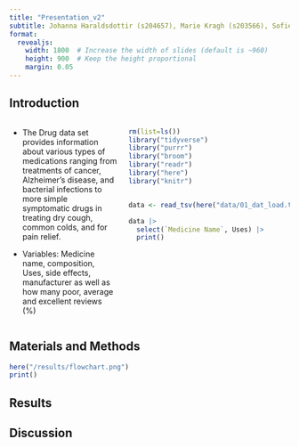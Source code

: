 ```yaml
---
title: "Presentation_v2"
subtitle: Johanna Haraldsdottir (s204657), Marie Kragh (s203566), Sofie Bruun (s194678), Amalie Schultz-Nielsen (s204643) and Malou Bech Jakobsen (s203515)
format:
  revealjs:
    width: 1800  # Increase the width of slides (default is ~960)
    height: 900  # Keep the height proportional
    margin: 0.05
---
```


## Introduction

:::: {.columns}

::: {.column width="40%"}

-   The Drug data set provides information about various types of medications ranging from treatments of cancer, Alzheimer's disease, and bacterial infections to more simple symptomatic drugs in treating dry cough, common colds, and for pain relief.

-   Variables: Medicine name, composition, Uses, side effects, manufacturer as well as how many poor, average and excellent reviews (%)

:::

::: {.column width="60%"}

```r
rm(list=ls())
library("tidyverse")
library("purrr")
library("broom")
library("readr")
library("here")
library("knitr")


data <- read_tsv(here("data/01_dat_load.tsv"))

data |>
  select(`Medicine Name`, Uses) |>
  print()
```

:::

::::

## Materials and Methods


```r
here("/results/flowchart.png")
print()
```


## Results

## Discussion


